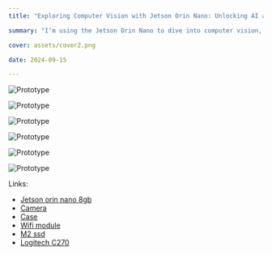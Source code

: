 ```yaml
---
title: "Exploring Computer Vision with Jetson Orin Nano: Unlocking AI at the Edge"

summary: "I’m using the Jetson Orin Nano to dive into computer vision, harnessing its power for real-time analysis"

cover: assets/cover2.png

date: 2024-09-15

---
```


![Prototype](./assets/jetson.jpg)

![Prototype](./assets/1.jpeg)

![Prototype](./assets/2.jpeg)

![Prototype](./assets/3.jpeg)

![Prototype](./assets/4.jpeg)

![Prototype](./assets/camera.jpg)

Links:

- [Jetson orin nano 8gb](https://www.amazon.com/dp/B0BZJTQ5YP?ref=ppx_yo2ov_dt_b_fed_asin_title&th=1)
- [Camera](https://www.amazon.com/dp/B07T43K7LC?ref=ppx_yo2ov_dt_b_fed_asin_title)
- [Case](https://www.amazon.com/dp/B0CG38BS5S?ref=ppx_yo2ov_dt_b_fed_asin_title)
- [Wifi module](https://www.amazon.com/dp/B07SGDRG34?ref=ppx_yo2ov_dt_b_fed_asin_title)
- [M2 ssd](https://www.amazon.com/dp/B0DBR9RZLV?ref=ppx_yo2ov_dt_b_fed_asin_title&th=1)
- [Logitech C270](https://www.amazon.com/Logitech-Desktop-Widescreen-Calling-Recording/dp/B004FHO5Y6/ref=sr_1_3?crid=28RVDROT3XZU6&dib=eyJ2IjoiMSJ9.dWLnishmnhzeI4z58p0Q0eOB0vAW5crj4jbTAOzzisQR8QSze5Xk9IZ4YJz2mSLArPAv59FH-nViCQQr8CVEtKAAk7CksRblj9eIAi806Qb_N4R9l01hGw73l_rZYz1QWxh5aCWIBrstRWi9144mD0w8BCJJUY24LPZC3mRXjfa1cdnCcIZIVqfrjgIbMfgTZWy-nua7330KNen2uyCo39kcwEaQY0g5CPaE5Kg0t5E.jH9-mA2g5W8LeB4jPze6hMAYKGaJnS9nR9gN7CFtcac&dib_tag=se&keywords=logitech+c270+hd+webcam&qid=1729434490&sprefix=C270%2Caps%2C233&sr=8-3)